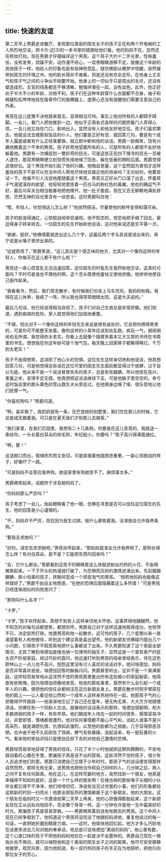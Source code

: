 ```yaml
---
---
---
```

title: 快速的友谊
---




第二天早上男爵走进餐厅，发现那位美丽的陌生女子的孩子正在和两个开电梯的工人热烈地交谈，把卡尔·迈[3]的一本书里的插图给他们看。他的妈妈不在，显然还在梳妆打扮。现在男爵才仔细端详这个男孩。这个孩子大约十二岁光景，性格羞怯，没有发育，烦躁不安，动作漫不经心，一双黑眼睛游移不定。就像这个年龄的其他孩子一样，他给人的印象也是有些神色慌乱，就仿佛刚从睡梦中惊醒，突然被带到陌生的环境之中。他的脸长得并不难看，但是还没有完全定形，在他身上丈夫气和孩子气之间的斗争似乎刚要开始。他身上的一切似乎只是捏出的毛坯，还没有塑造成形。五官的线条都还不够清晰，勉强拼凑在一起，没有血色。此外，他正好处于半大不小的年龄，对他不利，孩子们在这种年龄穿什么衣服都不合身，袖子和裤腿松松垮垮地挂在瘦骨伶仃的胳膊腿上，虚荣心还没有提醒他们需要注意自己的外表。

男孩在这儿犹豫不决地晃来晃去，显得相当可怜。事实上他对所有的人都碍手碍脚。一会儿，看门人把他推到一边，他似乎正用各式各样的问题把看门人弄得心烦，一会儿他又挡在门口，影响出入，显然没有人和他友好地交往。孩子们喜欢嚼舌，他就设法去缠那些饭店的仆人。他们要是正好有空，就回答几句，要是有个成年人露面或者有什么正经事要做，就立即中断和他的谈话。男爵一脸微笑，饶有兴趣地瞧着这个不幸的男孩。孩子好奇地望着所有的人，可是所有的人都很不友好地躲着他。男爵有一次捕捉到一瞥好奇的目光，可是这些正在四下搜寻的目光一旦被人逮住，那双黑眼睛便立刻惊慌失措地缩了回去，躲在低垂的眼睑后面。男爵觉得这很好玩。这个男孩开始引起了他的兴趣。他暗自思量，这个显然因为害怕才这样羞怯的孩子不是可以充当中间人帮他尽快地去接近他的母亲吗？无论如何，他要尝试一下。他毫不引人注目地尾随着这个男孩。男孩又正好从门口溜了出去，怀着孩子气渴望温存的欲望，他轻轻地爱抚着一匹白马的粉红色的鼻翼。他也的确运气不好，最后马车夫也相当粗暴地把他撵开。他一肚子委屈，现在又百无聊赖地满处转悠，茫然无神的目光里含有一丝悲哀。这时男爵叫住他：

“喂，年轻人，你觉得这儿怎么样？”他突然搭话，尽量使他的称呼变得和蔼可亲。

孩子的脸涨得通红，心惊胆战地举目凝视。他不知怎的，惊恐地把手缩了回去，窘迫得身子转来转去。一位陌生的先生开始和他谈话，这对他来说还是生平第一次。

“谢谢，挺好。”他嗫嚅着就迸出这么几个字，这最后两个字与其说是说出来的，毋宁说是从嗓子里挤出来的。

“这就奇怪了，”男爵笑道，“这儿其实是个很乏味的地方，尤其对一个像你这样的年轻人，你每天在这儿都干些什么呢？”

男孩还一直心慌意乱无法迅速回答，这位陌生的时髦先生竟然和他交谈，这真的可能吗？平时可是谁也不理他的啊，这个念头既使他羞怯又使他骄傲。他拼命地使自己振作起来。

“我看看书，然后，我们常去散步，有时候我们也坐上马车兜风，我妈妈和我。我得在这儿休养，我病了一阵，所以我也得常常晒晒太阳，这是大夫说的。”

最后几句话，他已经说得相当自信了。孩子们对自己生病总是非常骄傲。他们知道，遇到疾病的危险，家人就觉得他们加倍地重要。

“不错，阳光对于一个像你这样的年轻先生来说是很有益处的，它会把你晒得黑黑的，可是你可不能整天坐着。像你这样的小青年应该到处乱跑，疯玩一气，胡闹胡闹也无所谓。我觉得你太老实，你看上去就像个胳臂夹着本又大又厚的书待在书斋里的书生。想想我在你这年龄可是个淘气包，每天晚上回家裤子都撕得稀烂。千万别太老实！”

孩子不由得想笑，这消除了他心头的恐惧。这位先生这样亲切地和他说话，他真想回答几句，可是他觉得这些话在这位可爱的陌生先生面前都显得过于放肆，过于自以为是。他从来不是一个说话冒冒失失的孩子，总是有些腼腆，所以他现在高兴、害羞之余，变得手足无措。他真想把这谈话继续下去，可是他脑子里空空的。幸亏这时饭店里的那头黄色的雪山救生犬从旁走过，在他俩身边嗅了嗅，很乐意地让他们抚摩一气。

“你喜欢狗吗？”男爵问道。

“啊，喜欢极了，我奶奶就有一条，在巴登她的别墅里，我们住在那儿的时候，它总是成天跟着我。可只是在夏天我们才到那儿去做客。”

“我们家里，在我们花园里，我想有二十几条狗。你要是在这儿乖乖的，我就送一条给你。一头长着白耳朵的棕毛狗，年纪挺小，你要吗？”孩子高兴得满面通红。

“啊，要！”

这话脱口而出，情绪热烈而又急切，可是紧接着他就顾虑重重，一副心惊胆战的样子，好像吓了一跳。

“可是妈妈不会答应我养狗。她说家里有狗她受不了。麻烦事太多。”

男爵微笑起来。话题终于涉及她妈妈了。

“你妈妈那么严厉吗？”

孩子考虑了一会儿，抬起眼睛看了他一眼，仿佛在寻思是否可以信任这位陌生的先生，他的回答是小心谨慎的。

“不，妈妈并不严厉，现在因为我生过病，她什么都依着我。没准她会允许我养条狗。”

“要我去求她吗？”

“好的，请您去求求她吧。”男孩欢呼起来，“那妈妈就准会允许我养狗了。那狗长得怎么样？有对白耳朵，是不是？它能把东西叼回来吗？”

“会，它什么都会。”男爵看到这孩子的眼睛里这么快就迸射出灼热的火花，不由得微笑起来。一下子开头的拘谨就打破了，为恐惧而压抑的激情迸涌出来。先前腼腼腆腆、胆小怕事的孩子，转眼间变成一个顽皮淘气的男孩。 “倘若他妈妈也能像这样就好了。”男爵不由自主地想道，“在她的恐惧后面隐藏着这么多热情！”可是男孩已经连珠炮似的向他发问了：

“那狗叫什么名字？”

“卡罗。”

“卡罗。”孩子欢呼起来。真想不到有人这样亲切地关怀他，这事弄得他醺醺然。他不知怎的对每句话都想笑，都想欢呼。男爵自己对于这样迅速地取得成功，也惊愕不已，决定趁热打铁。他邀男孩和他一起散步。这可怜的孩子，几个星期以来一直渴望着有人和他做伴，听到这个建议真是喜出望外。他的新朋友仿佛碰巧提出几个小问题，引得孩子不假思索地把什么事都说了出来。不久男爵知道了这个家庭全部情况，尤其了解到埃德加是维也纳一位律师的独生子，显然这是一个富有家产的犹太资产阶级家庭。经过巧妙的盘问，他迅速打听到男孩的母亲曾经表示，待在这色默林山上一点儿也不高兴，抱怨这里没有讨人喜欢的谈话对手。他问埃德加，妈妈是否非常喜欢爸爸，埃德加回答时躲躲闪闪。男爵甚至听出，这并不是一个美满家庭。这样轻而易举地从这浑然不觉的男孩那里套出所有这些细小的家庭秘密，他简直有些惭愧，因为埃德加骄傲地发现，他说的那些事里，竟然有什么会引起一个成年人的兴趣，便把他的信任全都倾注在这位新朋友身上。男爵在散步时把手臂搭在他的肩上——让人看见他公然和一个成年人这样亲热地待在一起，他那孩子气的心骄傲得怦怦直跳——他渐渐地忘记了自己还在童年，便无拘无束、大大方方地随便讲话，仿佛在和一个同龄人交谈。就像他的谈话表示的那样，埃德加很聪明，和大多数病弱的孩子一样，有些早熟。他们跟成年人待在一起的时间很多，感情容易冲动，非爱即恨，情绪都很激烈。他对任何事情都不能心平气和，谈起人或事不是兴高采烈，就是满腔仇恨，仇恨如此强烈，以至他的脸都为之扭曲，几乎显得邪恶丑陋。也许由于他不久前刚生了场病，脾气有些暴躁，说起话来，有一股狂暴的火气。看来他的笨拙迟钝只是使劲压抑下去的对他自己激情的恐惧。

男爵轻而易举地获得了男孩的信任。只花了半个小时他就把这颗热腾腾的，不安地跳动着的心握在手里。欺骗孩子真是说不出的容易。这些浑然不觉的孩子，很少有人去追求他们的爱。男爵只消使自己忘情于少年时代，那孩子气的谈话便变得那样自然而然，那样无拘无束，连男孩也把他当作和自己同样的人。几分钟之后，两人之间不复有任何距离。他在这儿，在这样荒僻的地方，突然找到一个朋友，他真是幸福得不知如何是好。这是一个什么样的朋友啊！在维也纳的那些嗓子尖细的小伙伴全都忘得干干净净，他们唠唠叨叨，净说些没见过世面的小事，他们的形象都给这崭新的时刻一扫而光！他那全部狂热的激情都属于这个新朋友，他的大朋友。这个朋友在临别时又一次邀请他第二天早上再来，他的心骄傲得膨胀起来，这个新朋友现在正从远处向他招手，完全像个哥哥一样。这一分钟也许是他一生中最美好的时光，欺骗孩子真是容易至极。——男爵微笑着目送匆匆跑去的男孩。这个中间人现在已经争取到了。他知道这个男孩将没完没了地跟妈妈讲他，重复他说过的每一句话，一直把她折磨到精疲力竭。——这时，他愉快地回忆起，他方才多么巧妙地在话里夹进去几句对她的奉承话，他总是只说埃德加“美丽的妈妈”。他心里有数，这个心直口快的孩子不把他妈妈和他拉在一起是决不会罢休的。男爵自己现在一根指头也不用动，就可以缩短他和这个美丽的陌生女子之间的距离，他尽可安安静静地做梦，观赏风景，因为他知道，有一双灼热的孩子的手正在为他搭桥，把他引向那位女子的芳心。